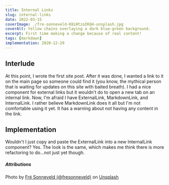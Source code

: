 ```yaml
---
title: Internal Links
slug: internal-links
date: 2022-03-15
coverImage: ./fre-sonneveld-K8iHtzoIKQ4-unsplash.jpg
coverAlt: Yellow chains overlaying a dark blue-green background.
excerpt: First time making a change because of real content!
tags: [markdown]
implementation: 2020-12-29
---
```


## Interlude

At this point, I wrote the first site post. After it was done, I wanted a link to it on the main page so someone could find it (you know, the mythical person that is waiting for updates on this site with baited breath). I had a nice component for external links but it wouldn't do to open a new tab on an internal link. Now, I'm afraid I have ExternalLink, MarkdownLink, and InternalLink. I rather believe MarkdownLink does it all but I'm not comfortable using it yet. It has a warning about not having any content in the link.

## Implementation

Wouldn't I just copy and paste the ExternalLink into a new InternalLink component? Yes. The look is the same, which makes me think there is more refactoring to do…not just yet though.

##### Attributions

Photo by [Fré Sonneveld (@fresonneveld)](https://unsplash.com/@fresonneveld?utm_source=unsplash&utm_medium=referral&utm_content=creditCopyText)
on [Unsplash](https://unsplash.com/s/photos/link?utm_source=unsplash&utm_medium=referral&utm_content=creditCopyText)
